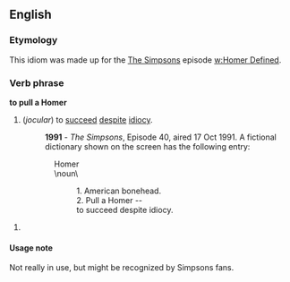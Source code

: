 ==English==
===Etymology===
This idiom was made up for the [[The Simpsons]] episode [[w:Homer Defined]].
===Verb phrase===
'''to pull a Homer'''
# (''jocular'') to [[succeed]] [[despite]] [[idiocy]].
#:'''1991''' - ''The Simpsons'', Episode 40, aired 17 Oct 1991. A fictional dictionary shown on the screen has the following entry:
:::Homer
:::  \noun\
::::1. American bonehead.
::::2. Pull a Homer --
::::   to succeed despite idiocy.
#
====Usage note====
Not really in use, but might be recognized by Simpsons fans.
